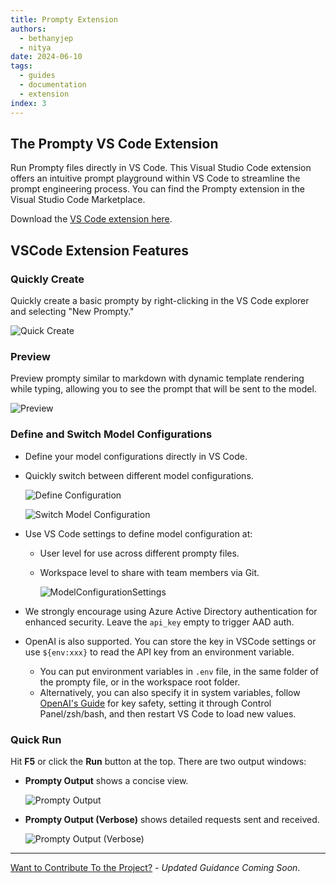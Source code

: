 ```yaml
---
title: Prompty Extension
authors:
  - bethanyjep
  - nitya
date: 2024-06-10
tags:
  - guides
  - documentation
  - extension
index: 3
---
```


## The Prompty VS Code Extension
Run Prompty files directly in VS Code. This Visual Studio Code extension offers an intuitive prompt playground within VS Code to streamline the prompt engineering process. You can find the Prompty extension in the Visual Studio Code Marketplace.

Download the [VS Code extension here](https://marketplace.visualstudio.com/items?itemName=ms-toolsai.prompty).

## VSCode Extension Features
### Quickly Create
Quickly create a basic prompty by right-clicking in the VS Code explorer and selecting "New Prompty."

![Quick Create](img/vscode/image-2.png)

### Preview
Preview prompty similar to markdown with dynamic template rendering while typing, allowing you to see the prompt that will be sent to the model.

![Preview](img/vscode/readme_preview.png)

### Define and Switch Model Configurations
* Define your model configurations directly in VS Code.
* Quickly switch between different model configurations.

  ![Define Configuration](img/vscode/image-5.png)

  ![Switch Model Configuration](img/vscode/switchModelConfiguration.png)
* Use VS Code settings to define model configuration at:
  * User level for use across different prompty files.
  * Workspace level to share with team members via Git.

    ![ModelConfigurationSettings](img/vscode/modelConfigurationSettings.png)

* We strongly encourage using Azure Active Directory authentication for enhanced security. Leave the `api_key` empty to trigger AAD auth.
* OpenAI is also supported. You can store the key in VSCode settings or use `${env:xxx}` to read the API key from an environment variable.
  * You can put environment variables in `.env` file, in the same folder of the prompty file, or in the workspace root folder.
  * Alternatively, you can also specify it in system variables, follow [OpenAI's Guide](https://help.openai.com/en/articles/5112595-best-practices-for-api-key-safety) for key safety, setting it through Control Panel/zsh/bash, and then restart VS Code to load new values.

### Quick Run
Hit **F5** or click the **Run** button at the top. There are two output windows:
* **Prompty Output** shows a concise view.

  ![Prompty Output](img/vscode/image-3.png)

* **Prompty Output (Verbose)** shows detailed requests sent and received.

  ![Prompty Output (Verbose)](img/vscode/image-8.png)

---
[Want to Contribute To the Project?](/docs/contributing/) - _Updated Guidance Coming Soon_.
